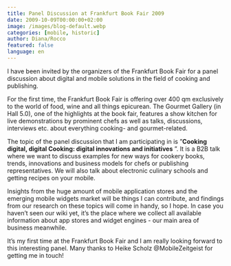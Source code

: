```yaml
---
title: Panel Discussion at Frankfurt Book Fair 2009
date: 2009-10-09T00:00:00+02:00
image: /images/blog-default.webp
categories: [mobile, historic]
author: Diana/Rocco
featured: false
language: en
---
```


<div class="entry-content">
I have been invited by the organizers of the Frankfurt Book Fair for a panel discussion about digital and mobile solutions in the field of cooking and publishing.





For the first time, the Frankfurt Book Fair is offering over 400 qm exclusively to the world of food, wine and all things epicurean. The Gourmet Gallery (in Hall 5.0), one of the highlights at the book fair, features a show kitchen for live demonstrations by prominent chefs as well as talks, discussions, interviews etc. about everything cooking- and gourmet-related.





The topic of the panel discussion that I am participating in is ”**Cooking digital, digital Cooking: digital innovations and initiatives** ”. It is a B2B talk where we want to discuss examples for new ways for cookery books, trends, innovations and business models for chefs or publishing representatives. We will also talk about electronic culinary schools and getting recipes on your mobile.





Insights from the huge amount of mobile application stores and the emerging mobile widgets market will be things I can contribute, and findings from our research on these topics will come in handy, so I hope. In case you haven’t seen our wiki yet, it’s the place where we collect all available information about app stores and widget engines - our main area of business meanwhile.





It’s my first time at the Frankfurt Book Fair and I am really looking forward to this interesting panel. Many thanks to Heike Scholz @MobileZeitgeist for getting me in touch!
</div>

